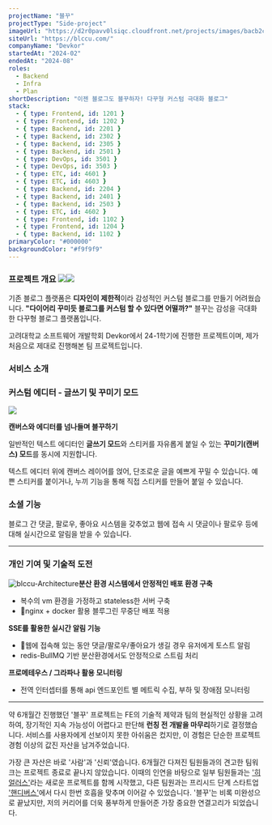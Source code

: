 ```yaml
---
projectName: "블꾸"
projectType: "Side-project"
imageUrl: "https://d2r0pavv0lsiqc.cloudfront.net/projects/images/bacb2c6a-b40a-4a0b-8b33-5431854b5c44.webp"
siteUrl: "https://blccu.com/"
companyName: "Devkor"
startedAt: "2024-02"
endedAt: "2024-08"
roles:
  - Backend
  - Infra
  - Plan
shortDescription: "이젠 블로그도 블꾸하자! 다꾸형 커스텀 극대화 블로그"
stack:
  - { type: Frontend, id: 1201 }
  - { type: Frontend, id: 1202 }
  - { type: Backend, id: 2201 }
  - { type: Backend, id: 2302 }
  - { type: Backend, id: 2305 }
  - { type: Backend, id: 2501 }
  - { type: DevOps, id: 3501 }
  - { type: DevOps, id: 3503 }
  - { type: ETC, id: 4601 }
  - { type: ETC, id: 4603 }
  - { type: Backend, id: 2204 }
  - { type: Backend, id: 2401 }
  - { type: Backend, id: 2503 }
  - { type: ETC, id: 4602 }
  - { type: Frontend, id: 1102 }
  - { type: Frontend, id: 1204 }
  - { type: Backend, id: 1102 }
primaryColor: "#000000"
backgroundColor: "#f9f9f9"
---
```


### 프로젝트 개요&#xA;&#xA;![](https://d2r0pavv0lsiqc.cloudfront.net/projects/images/64044e29-57dd-4e41-834c-7f5237a7234f.webp)![](https://d2r0pavv0lsiqc.cloudfront.net/projects/images/2af16068-b756-47ad-bde1-7808d2096610.webp)

기존 블로그 플랫폼은 **디자인이 제한적**이라 감성적인 커스텀 블로그를 만들기 어려웠습니다.
**"다이어리 꾸미듯 블로그를 커스텀 할 수 있다면 어떨까?"** 블꾸는 감성을 극대화한 다꾸형 블로그 플랫폼입니다.

고려대학교 소프트웨어 개발학회 Devkor에서 24-1학기에 진행한 프로젝트이며, 제가 처음으로 제대로 진행해본 팀 프로젝트입니다.

### 서비스 소개

### 커스텀 에디터 - 글쓰기 및 꾸미기 모드

![](https://d2r0pavv0lsiqc.cloudfront.net/projects/images/5e3a6bed-4861-44ec-827b-7c903bce9140.gif)

**캔버스와 에디터를 넘나들며 블꾸하기**

일반적인 텍스트 에디터인 **글쓰기 모드**와 스티커를 자유롭게 붙일 수 있는 **꾸미기(캔버스) 모드**를 동시에 지원합니다.&#x20;

텍스트 에디터 위에 캔버스 레이어를 얹어, 단조로운 글을 예쁘게 꾸밀 수 있습니다. 예쁜 스티커를 붙이거나, 누끼 기능을 통해 직접 스티커를 만들어 붙일 수 있습니다.

### 소셜 기능

블로그 간 댓글, 팔로우, 좋아요 시스템을 갖추었고 웹에 접속 시 댓글이나 팔로우 등에 대해 실시간으로 알림을 받을 수 있습니다.

***

### **개인 기여 및 기술적 도전**

![blccu-Architecture](https://d2r0pavv0lsiqc.cloudfront.net/projects/images/8a71a90c-4780-4833-b92f-8188db808b69.png "Architecture")**분산 환경 시스템에서 안정적인 배포 환경 구축**

- 복수의 vm 환경을 가정하고 stateless한 서버 구축
- nginx + docker 활용 블루그린 무중단 배포 적용

**SSE를 활용한 실시간 알림 기능**

- 웹에 접속해 있는 동안 댓글/팔로우/좋아요가 생길 경우 유저에게 토스트 알림
- redis-BullMQ 기반 분산환경에서도 안정적으로 스트림 처리

**프로메테우스 / 그라파나 활용 모니터링**

- 전역 인터셉터를 통해 api 엔드포인트 별 메트릭 수집, 부하 및 장애점 모니터링

***

약 6개월간 진행했던 '블꾸' 프로젝트는 FE의 기술적 제약과 팀의 현실적인 상황을 고려하여, 장기적인 지속 가능성이 어렵다고 판단해 **런칭 전 개발을 마무리**하기로 결정했습니다. 서비스를 사용자에게 선보이지 못한 아쉬움은 컸지만, 이 경험은 단순한 프로젝트 경험 이상의 값진 자산을 남겨주었습니다.

가장 큰 자산은 바로 '사람'과 '신뢰'였습니다. 6개월간 다져진 팀원들과의 견고한 팀워크는 프로젝트 종료로 끝나지 않았습니다. 이때의 인연을 바탕으로 일부 팀원들과는 ['히얼러스'](https://astor-dev.com/projects/%ED%9E%88%EC%96%BC%EB%9F%AC%EC%8A%A4/)라는 새로운 프로젝트를 함께 시작했고, 다른 팀원과는 프리시드 단계 스타트업 ['핸디버스'](https://astor-dev.com/projects/%ED%95%B8%EB%94%94%EB%B2%84%EC%8A%A4/)에서 다시 한번 호흡을 맞추며 이어갈 수 있었습니다. '블꾸'는 비록 미완성으로 끝났지만, 저의 커리어를 더욱 풍부하게 만들어준 가장 중요한 연결고리가 되었습니다.